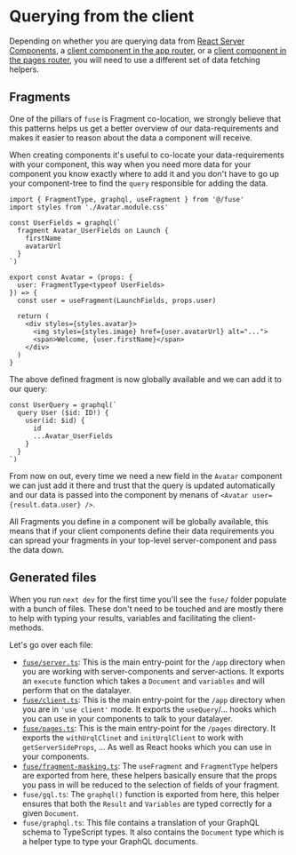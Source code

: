
# Querying from the client

Depending on whether you are querying data from [React Server Components](./server-components.mdx),
a [client component in the app router](./client-components.mdx), or a
[client component in the pages router](./page-components.mdx), you will need to use a
different set of data fetching helpers.

## <Explain>Fragments</Explain>

One of the pillars of `fuse` is Fragment <Explain term='colocation'>co-location</Explain>, we strongly believe that this patterns helps
us get a better overview of our data-requirements and makes it easier to reason about the data
a component will receive.

When creating components it's useful to co-locate your data-requirements with your component,
this way when you need more data for your component you know exactly where to add it and
you don't have to go up your component-tree to find the `query` responsible for adding the data.

```tsx
import { FragmentType, graphql, useFragment } from '@/fuse'
import styles from './Avatar.module.css'

const UserFields = graphql(`
  fragment Avatar_UserFields on Launch {
    firstName
    avatarUrl
  }
`)

export const Avatar = (props: {
  user: FragmentType<typeof UserFields>
}) => {
  const user = useFragment(LaunchFields, props.user)

  return (
    <div styles={styles.avatar}>
      <img styles={styles.image} href={user.avatarUrl} alt="...">
      <span>Welcome, {user.firstName}</span>
    </div>
  )
}
```

The above defined fragment is now globally available and we can add it to our query:

```tsx
const UserQuery = graphql(`
  query User ($id: ID!) {
    user(id: $id) {
      id
      ...Avatar_UserFields
    }
  }
`)
```

From now on out, every time we need a new field in the `Avatar` component we can just add it there
and trust that the query is updated automatically and our data is passed into the component by menans of
`<Avatar user={result.data.user} />`.

All Fragments you define in a component will be globally available, this means that if your client components
define their data requirements you can <Explain term='fragment-spreads'>spread</Explain> your fragments in
your top-level server-component and pass the data down.

## Generated files

When you run `next dev` for the first time you'll see the `fuse/` folder populate
with a bunch of files. These don't need to be touched and are mostly there to
help with typing your results, variables and facilitating the client-methods.

Let's go over each file:

- [`fuse/server.ts`](./server-components.mdx): This is the main entry-point for the `/app` directory when you are
  working with server-components and server-actions. It exports an `execute` function
  which takes a <Explain term='documents'>`Document`</Explain> and `variables` and will perform that on the datalayer.
- [`fuse/client.ts`](./client-components.mdx): This is the main entry-point for the `/app` directory when you are
  in `'use client'` mode. It exports the `useQuery`/... hooks which you can use in your
  components to talk to your datalayer.
- [`fuse/pages.ts`](./page-components.mdx): This is the main entry-point for the `/pages` directory.
  It exports the `withUrqlClinet` and `initUrqlClient` to work with `getServerSideProps`, ...
  As well as React hooks which you can use in your components.
- [`fuse/fragment-masking.ts`](./best-practices.mdx): The `useFragment` and `FragmentType` helpers are exported from here,
  these helpers basically ensure that the props you pass in will be reduced to the selection of fields
  of your <Explain term='fragments'>fragment</Explain>.
- `fuse/gql.ts`: The `graphql()` function is exported from here, this helper ensures that both the `Result`
  and `Variables` are typed correctly for a given <Explain term='documents'>`Document`</Explain>.
- `fuse/graphql.ts`: This file contains a translation of your GraphQL schema to TypeScript types.
  It also contains the <Explain term='documents'>`Document`</Explain> type which is a helper type to type your GraphQL documents.
